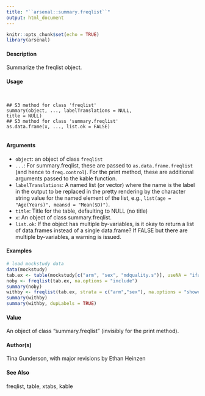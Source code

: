 ```yaml
---
title: "``arsenal::summary.freqlist``"
output: html_document
---
```


```r
knitr::opts_chunk$set(echo = TRUE)
library(arsenal)
```

#### Description

Summarize the freqlist object.

#### Usage
<pre><code>

## S3 method for class 'freqlist'
summary(object, ..., labelTranslations = NULL,
title = NULL)
## S3 method for class 'summary.freqlist'
as.data.frame(x, ..., list.ok = FALSE)

</code></pre>
#### Arguments

* ``object``: an object of class ``freqlist``
* ``...``: For summary.freqlist, these are passed to ``as.data.frame.freqlist`` (and hence to ``freq.control``). For the print method, these are additional arguments passed to the kable function.
* ``labelTranslations``: A named list (or vector) where the name is the label in the output to be replaced in the pretty rendering by the character string value for the named element of the list, e.g., ``list(age = "Age(Years)", meansd = "Mean(SD)")``.
* ``title``: Title for the table, defaulting to NULL (no title)
* ``x``: An object of class summary.freqlist.
* ``list.ok``: If the object has multiple by-variables, is it okay to return a list of data.frames instead of a single data.frame? If FALSE but there are multiple by-variables, a warning is issued.



#### Examples
```r
# load mockstudy data
data(mockstudy)
tab.ex <- table(mockstudy[c("arm", "sex", "mdquality.s")], useNA = "ifany")
noby <- freqlist(tab.ex, na.options = "include")
summary(noby)
withby <- freqlist(tab.ex, strata = c("arm","sex"), na.options = "showexclude")
summary(withby)
summary(withby, dupLabels = TRUE)
```
#### Value

An object of class "summary.freqlist" (invisibly for the print method).

#### Author(s)
Tina Gunderson, with major revisions by Ethan Heinzen

#### See Also
freqlist, table, xtabs, kable
